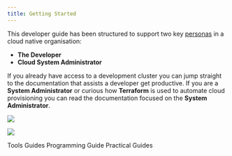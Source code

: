 ```yaml
---
title: Getting Started
---
```


This developer guide has been structured to support two key [personas](https://www.ibm.com/garage/method/practices/think/practice_personas/) in a cloud native organisation:
- **The Developer**
- **Cloud System Administrator**

If you already have access to a development cluster you can jump straight to the documentation that assists a developer get productive. If you are a **System Administrator**  or curious how **Terraform** is used to automate cloud provisioning you can read the documentation focused on the **System Administrator**.


<Row>
<Column colLg={4} colMd={4} noGutterMdLeft>
<ArticleCard
    color="dark"
    title="Developer"
    subTitle="Get started developing applications with IBM Garage Developer Tools"
    href="/getting-started/deploy-app"
    >

![](src/pages/getting-started/imagess/getting-started/images/code.jpg)

</ArticleCard>
</Column>
<Column colLg={4} colMd={4} noGutterMdLeft>
<ArticleCard
    color="dark"
    title="System Admins"
    subTitle="Understanding how to install the Development Tools into IBM Cloud or CodeReady Containers"
    href="/admin/overview"
    >

![](src/pages/getting-started/imagess/getting-started/images/sysadmins2.jpg)

</ArticleCard>
</Column>
</Row>

<AnchorLinks>
  <AnchorLink to="../../guides/overview">Tools Guides</AnchorLink>
  <AnchorLink to="../../programming/overview">Programming Guide</AnchorLink>
  <AnchorLink to="../../practical/overview">Practical Guides</AnchorLink>
</AnchorLinks>
